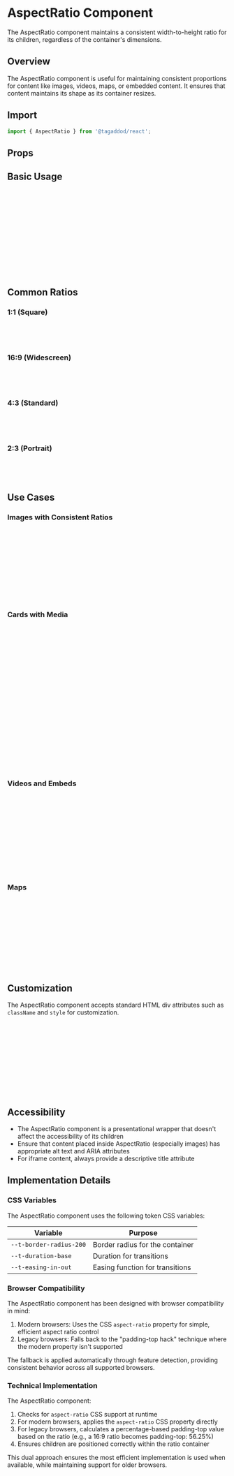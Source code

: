 
<Meta of={AspectRatioStories} />

# AspectRatio Component

The AspectRatio component maintains a consistent width-to-height ratio for its children, regardless of the container's dimensions.

## Overview

The AspectRatio component is useful for maintaining consistent proportions for content like images, videos, maps, or embedded content. It ensures that content maintains its shape as its container resizes.

## Import

```jsx
import { AspectRatio } from '@tagaddod/react';
```

## Props

<ArgTypes of={AspectRatio} />

## Basic Usage

<Canvas of={AspectRatioStories.Default} />

```jsx
<AspectRatio ratio={1}>
  <div style={{
    width: '100%',
    height: '100%',
    backgroundColor: 'var(--t-color-fill-brand)',
    display: 'flex',
    alignItems: 'center',
    justifyContent: 'center',
    color: 'var(--t-color-text-on-fill)',
  }}>
    1:1
  </div>
</AspectRatio>
```

## Common Ratios

### 1:1 (Square)

<Canvas of={AspectRatioStories.Default} />

```jsx
<AspectRatio ratio={1}>
  {/* Content */}
</AspectRatio>
```

### 16:9 (Widescreen)

<Canvas of={AspectRatioStories.Widescreen} />

```jsx
<AspectRatio ratio={16/9}>
  {/* Content */}
</AspectRatio>
```

### 4:3 (Standard)

<Canvas of={AspectRatioStories.WithImage} />

```jsx
<AspectRatio ratio={4/3}>
  {/* Content */}
</AspectRatio>
```

### 2:3 (Portrait)

<Canvas of={AspectRatioStories.Portrait} />

```jsx
<AspectRatio ratio={2/3}>
  {/* Content */}
</AspectRatio>
```

## Use Cases

### Images with Consistent Ratios

<Canvas of={AspectRatioStories.WithImage} />

```jsx
<AspectRatio ratio={4/3}>
  <img 
    src="https://placekitten.com/800/600" 
    alt="A kitten" 
    style={{ 
      width: '100%', 
      height: '100%', 
      objectFit: 'cover' 
    }} 
  />
</AspectRatio>
```

### Cards with Media

<Canvas of={AspectRatioStories.CardExample} />

```jsx
<div style={{
  maxWidth: '400px',
  border: '1px solid var(--t-color-border-primary)',
  borderRadius: 'var(--t-border-radius-300)',
  overflow: 'hidden'
}}>
  <AspectRatio ratio={16/9}>
    <img 
      src="https://placekitten.com/1600/900" 
      alt="A cute kitten" 
      style={{ 
        width: '100%', 
        height: '100%', 
        objectFit: 'cover' 
      }} 
    />
  </AspectRatio>
  <div style={{ padding: 'var(--t-space-300)' }}>
    <h3>Card with AspectRatio</h3>
    <p>This card uses the AspectRatio component to maintain a consistent 16:9 ratio for the image.</p>
  </div>
</div>
```

### Videos and Embeds

```jsx
<AspectRatio ratio={16/9}>
  <iframe 
    src="https://www.youtube.com/embed/dQw4w9WgXcQ" 
    title="Video"
    allowFullScreen
    style={{ 
      width: '100%', 
      height: '100%', 
      border: 'none' 
    }}
  />
</AspectRatio>
```

### Maps

```jsx
<AspectRatio ratio={4/3}>
  <iframe 
    src="https://www.google.com/maps/embed?pb=!1m18!1m12!1m3!1d6998.575412963273!2d31.233882!3d30.044409!2m3!1f0!2f0!3f0!3m2!1i1024!2i768!4f13.1!3m3!1m2!1s0x1458409d7064e783%3A0x5eeb83030d45206!2sCairo%2C%20Egypt!5e0!3m2!1sen!2sus!4v1652813095591!5m2!1sen!2sus" 
    title="Map"
    style={{ 
      width: '100%', 
      height: '100%', 
      border: 'none' 
    }}
  />
</AspectRatio>
```

## Customization

The AspectRatio component accepts standard HTML div attributes such as `className` and `style` for customization.

```jsx
<AspectRatio 
  ratio={16/9}
  className="custom-container"
  style={{ 
    maxWidth: '600px',
    boxShadow: 'var(--t-shadow-200)',
    borderRadius: 'var(--t-border-radius-200)'
  }}
>
  {/* Content */}
</AspectRatio>
```

## Accessibility

- The AspectRatio component is a presentational wrapper that doesn't affect the accessibility of its children
- Ensure that content placed inside AspectRatio (especially images) has appropriate alt text and ARIA attributes
- For iframe content, always provide a descriptive title attribute

## Implementation Details

### CSS Variables

The AspectRatio component uses the following token CSS variables:

| Variable | Purpose |
|----------|---------|
| `--t-border-radius-200` | Border radius for the container |
| `--t-duration-base` | Duration for transitions |
| `--t-easing-in-out` | Easing function for transitions |

### Browser Compatibility

The AspectRatio component has been designed with browser compatibility in mind:

1. Modern browsers: Uses the CSS `aspect-ratio` property for simple, efficient aspect ratio control
2. Legacy browsers: Falls back to the "padding-top hack" technique where the modern property isn't supported
   
The fallback is applied automatically through feature detection, providing consistent behavior across all supported browsers.

### Technical Implementation

The AspectRatio component:

1. Checks for `aspect-ratio` CSS support at runtime
2. For modern browsers, applies the `aspect-ratio` CSS property directly
3. For legacy browsers, calculates a percentage-based padding-top value based on the ratio (e.g., a 16:9 ratio becomes padding-top: 56.25%)
4. Ensures children are positioned correctly within the ratio container

This dual approach ensures the most efficient implementation is used when available, while maintaining support for older browsers.
